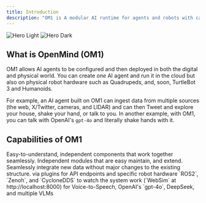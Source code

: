 ```yaml
---
title: Introduction
description: "OM1 is A modular AI runtime for agents and robots with capabilities including movement and speech."
---
```


<img
  className="block dark:hidden"
  src="/assets/openmind-intro-cover.png"
  alt="Hero Light"
/>
<img
  className="hidden dark:block"
  src="/assets/openmind-intro-cover.png"
  alt="Hero Dark"
/>


## What is OpenMind (OM1)

OM1 allows AI agents to be configured and then deployed in both the digital and physical world. You can create *one* AI agent and run it in the cloud but also on physical robot hardware such as Quadrupeds, and, soon, TurtleBot 3 and Humanoids. 

For example, an AI agent built on OM1 can ingest data from multiple sources (the web, X/Twitter, cameras, and LIDAR) and can then Tweet and explore your house, shake your hand, or talk to you. In another example, with OM1, you can talk with OpenAI's `gpt-4o` and literally shake hands with it.

## Capabilities of OM1

<CardGroup cols={2}>
  <Card
    title=" Simple, modular architecture"
    icon="square-1"
  >
  Easy-to-understand, independent components that work together seamlessly.
   
  </Card>
   <Card
    title="All python "
    icon="square-2"
  >
  Independent modules that are easy maintain, and extend.
  </Card>
   <Card
    title="Easy to add new data inputs "
    icon="square-3"
  >
    Seamlessly integrate new data without major changes to the existing structure.
  </Card>
  <Card
    title="Easy to support new hardware "
    icon="square-4"
  >
   via plugins for API endpoints and specific robot hardware
  </Card>
  <Card
    title="Can be connected to: "
    icon="square-5"
  >
   `ROS2`, `Zenoh`, and `CycloneDDS`
  </Card>
  <Card
    title="Includes a simple web-based debug display "
    icon="square-6"
  >
   to watch the system work (`WebSim` at http://localhost:8000)
  </Card>
  <Card
    title="Preconfigured endpoints"
    icon="square-7"
  >
  for Voice-to-Speech, OpenAI's `gpt-4o`, DeepSeek, and multiple VLMs
  </Card>
  </CardGroup>